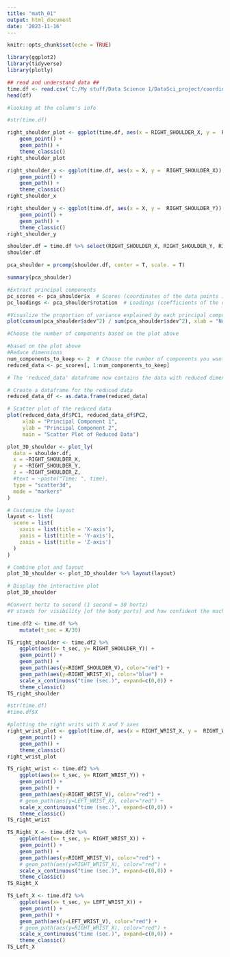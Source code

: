 ---
title: "math_01"
output: html_document
date: '2023-11-16'
---

```{r setup, include=FALSE}
knitr::opts_chunk$set(echo = TRUE)

```

```{r}
library(ggplot2)
library(tidyverse)
library(plotly)

```


```{r}
## read and understand data ##
time.df <- read.csv('C:/My stuff/Data Science 1/DataSci_project/coordinates.csv')
head(df)

```

```{r}
#looking at the column's info

#str(time.df)

```



```{r}

right_shoulder_plot <- ggplot(time.df, aes(x = RIGHT_SHOULDER_X, y =  RIGHT_SHOULDER_Y)) +
    geom_point() +
    geom_path() +
    theme_classic()
right_shoulder_plot

```


```{r}
right_shoulder_x <- ggplot(time.df, aes(x = X, y =  RIGHT_SHOULDER_X)) +
    geom_point() +
    geom_path() +
    theme_classic()
right_shoulder_x


```

```{r}
right_shoulder_y <- ggplot(time.df, aes(x = X, y =  RIGHT_SHOULDER_Y)) +
    geom_point() +
    geom_path() +
    theme_classic()
right_shoulder_y


```


```{r}
shoulder.df = time.df %>% select(RIGHT_SHOULDER_X, RIGHT_SHOULDER_Y, RIGHT_SHOULDER_Z)
shoulder.df
```
```{r}
pca_shoulder = prcomp(shoulder.df, center = T, scale. = T)

summary(pca_shoulder)
```

```{r}
#Extract principal components
pc_scores <- pca_shoulder$x  # Scores (coordinates of the data points in the new space)
pc_loadings <- pca_shoulder$rotation  # Loadings (coefficients of the original variables in the principal components)
```

```{r}
#Visualize the proportion of variance explained by each principal component
plot(cumsum(pca_shoulder$sdev^2) / sum(pca_shoulder$sdev^2), xlab = "Number of Principal Components", ylab = "Cumulative Proportion of Variance Explained", type = "b")

#Choose the number of components based on the plot above
```


```{r}
#based on the plot above 
#Reduce dimensions
num_components_to_keep <- 2  # Choose the number of components you want to keep
reduced_data <- pc_scores[, 1:num_components_to_keep]

# The 'reduced_data' dataframe now contains the data with reduced dimensions

```


```{r}
# Create a dataframe for the reduced data
reduced_data_df <- as.data.frame(reduced_data)

# Scatter plot of the reduced data
plot(reduced_data_df$PC1, reduced_data_df$PC2, 
     xlab = "Principal Component 1",
     ylab = "Principal Component 2",
     main = "Scatter Plot of Reduced Data")


```


```{r}
plot_3D_shoulder <- plot_ly(
  data = shoulder.df,
  x = ~RIGHT_SHOULDER_X,
  y = ~RIGHT_SHOULDER_Y,
  z = ~RIGHT_SHOULDER_Z,
  #text = ~paste("Time: ", time),
  type = "scatter3d",
  mode = "markers"
)

# Customize the layout
layout <- list(
  scene = list(
    xaxis = list(title = 'X-axis'),
    yaxis = list(title = 'Y-axis'),
    zaxis = list(title = 'Z-axis')
  )
)

# Combine plot and layout
plot_3D_shoulder <- plot_3D_shoulder %>% layout(layout)

# Display the interactive plot
plot_3D_shoulder
```


```{r}
#Convert hertz to second (1 second = 30 hertz) 
#V stands for visibility [of the body parts] and how confident the machine is in capturing the right motion.

time.df2 <- time.df %>%
    mutate(t_sec = X/30)

```


```{r}
TS_right_shoulder <- time.df2 %>%
    ggplot(aes(x= t_sec, y= RIGHT_SHOULDER_Y)) +
    geom_point() +
    geom_path() +
    geom_path(aes(y=RIGHT_SHOULDER_V), color="red") +
    geom_path(aes(y=RIGHT_WRIST_X), color="blue") +
    scale_x_continuous("time (sec.)", expand=c(0,0)) +
    theme_classic()
TS_right_shoulder
```






```{r}
#str(time.df)
#time.df$X
```

```{r}
#plotting the right writs with X and Y axes
right_wrist_plot <- ggplot(time.df, aes(x = RIGHT_WRIST_X, y =  RIGHT_WRIST_Y)) +
    geom_point() +
    geom_path() +
    theme_classic()
right_wrist_plot

```


```{r}
TS_right_wrist <- time.df2 %>%
    ggplot(aes(x= t_sec, y= RIGHT_WRIST_Y)) +
    geom_point() +
    geom_path() +
    geom_path(aes(y=RIGHT_WRIST_V), color="red") +
    # geom_path(aes(y=LEFT_WRIST_X), color="red") +
    scale_x_continuous("time (sec.)", expand=c(0,0)) +
    theme_classic()
TS_right_wrist
```

```{r}

TS_Right_X <- time.df2 %>%
    ggplot(aes(x= t_sec, y= RIGHT_WRIST_X)) +
    geom_point() +
    geom_path() +
    geom_path(aes(y=RIGHT_WRIST_V), color="red") +
    # geom_path(aes(y=RIGHT_WRIST_X), color="red") +
    scale_x_continuous("time (sec.)", expand=c(0,0)) +
    theme_classic()
TS_Right_X
```

```{r}

TS_Left_X <- time.df2 %>%
    ggplot(aes(x= t_sec, y= LEFT_WRIST_X)) +
    geom_point() +
    geom_path() +
    geom_path(aes(y=LEFT_WRIST_V), color="red") +
    # geom_path(aes(y=RIGHT_WRIST_X), color="red") +
    scale_x_continuous("time (sec.)", expand=c(0,0)) +
    theme_classic()
TS_Left_X



```




